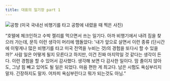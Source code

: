 ```yaml
---
title: 대표의 일기장 part 1
---
```


<Image src="/images/books/kit/airport.jpg" alt="공항" width={400} height={400} />
(미국 국내선 비행기를 타고 공항에 내렸을 때 찍은 사진)

“호텔에 체크인하고 수박 젤리를 먹으면서 쓰는 일기다. 아까 비행기에서 내려 짐을 찾으러 가는데, 문득 이런 생각이 머리에 맴돌았다: '내가 앞으로 살면서 이런 종류 (단시간에 이렇게나 많은 비행기를 타고 미국 전역을 누비는 것)의 경험을 또다시 할 수 있을까?' 사람 일은 어떻게 될지 모른다고 하지만, 이건 진짜 마지막일 것 같다는 생각이 든다. 이런 경험을 할 수 있어서 감사했다. 생각해 보면 다 감사한 일이다. 맘 졸이지 않아도, 그냥 힘 빼고 있어도 될 일은 되었다. 마음 편한 게 최고다. 남은 시험도 욕심부리지 말자. 긴장하지도 말자. 어차피 욕심부린다고 뭐가 되는것도 아님.”
